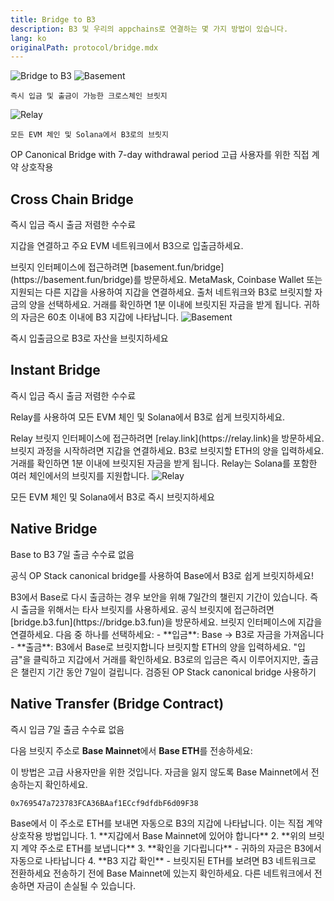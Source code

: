 ```yaml
---
title: Bridge to B3
description: B3 및 우리의 appchains로 연결하는 몇 가지 방법이 있습니다.
lang: ko
originalPath: protocol/bridge.mdx
---
```


<img src="/images/b3-banner.png" alt="Bridge to B3" className="w-full rounded-xl" />

<CardGroup cols={2}>
  <Card title="Basement Bridge"  href="https://basement.fun/bridge">
    <img src="/images/bsmnt-logo.svg" alt="Basement" className="p-8 bg-black rounded-2xl my-3" />

    즉시 입금 및 출금이 가능한 크로스체인 브릿지
  </Card>
  
  <Card title="Relay Bridge" href="https://relay.link/bridge/base?fromChainId=8453&fromCurrency=0xb3b32f9f8827d4634fe7d973fa1034ec9fddb3b3&toCurrency=0xb3b32f9f8827d4634fe7d973fa1034ec9fddb3b3">
    <img src="/images/relay-logo.avif" alt="Relay" className="p-8 bg-black rounded-2xl my-3" />

    모든 EVM 체인 및 Solana에서 B3로의 브릿지
  </Card>
  
  <Card title="Native Bridge" icon="bridge" href="#native-bridge">
    OP Canonical Bridge with 7-day withdrawal period
  </Card>
  
  <Card title="Bridge Contract" icon="code" href="#bridge-contract">
    고급 사용자를 위한 직접 계약 상호작용
  </Card>
</CardGroup>

## Cross Chain Bridge

<div style={{ marginBottom: '16px' }}>
  <span style={{ backgroundColor: '#3b82f6', color: 'white', padding: '4px 8px', borderRadius: '4px', fontSize: '12px', marginRight: '8px' }}>즉시 입금</span>
  <span style={{ backgroundColor: '#8b5cf6', color: 'white', padding: '4px 8px', borderRadius: '4px', fontSize: '12px', marginRight: '8px' }}>즉시 출금</span>
  <span style={{ backgroundColor: '#10b981', color: 'white', padding: '4px 8px', borderRadius: '4px', fontSize: '12px' }}>저렴한 수수료</span>
</div>

지갑을 연결하고 주요 EVM 네트워크에서 B3으로 입출금하세요.

<Steps>
<Step title="Basement Bridge로 이동">
  브릿지 인터페이스에 접근하려면 [basement.fun/bridge](https://basement.fun/bridge)를 방문하세요.
</Step>

<Step title="지갑 연결">
  MetaMask, Coinbase Wallet 또는 지원되는 다른 지갑을 사용하여 지갑을 연결하세요.
</Step>

<Step title="네트워크 및 자금 선택">
  출처 네트워크와 B3로 브릿지할 자금의 양을 선택하세요.
</Step>

<Step title="거래 확인">
  거래를 확인하면 1분 이내에 브릿지된 자금을 받게 됩니다.
  
  <Check>
  귀하의 자금은 60초 이내에 B3 지갑에 나타납니다.
  </Check>
</Step>
</Steps>

<Card title="Basement Bridge 사용하기" href="https://basement.fun" cta="브릿지 사용" horizontal>
  <img src="/images/bsmnt-logo.svg" alt="Basement" className="w-32" />

  즉시 입출금으로 B3로 자산을 브릿지하세요
</Card>

## Instant Bridge

<div style={{ marginBottom: '16px' }}>
  <span style={{ backgroundColor: '#3b82f6', color: 'white', padding: '4px 8px', borderRadius: '4px', fontSize: '12px', marginRight: '8px' }}>즉시 입금</span>
  <span style={{ backgroundColor: '#8b5cf6', color: 'white', padding: '4px 8px', borderRadius: '4px', fontSize: '12px', marginRight: '8px' }}>즉시 출금</span>
  <span style={{ backgroundColor: '#10b981', color: 'white', padding: '4px 8px', borderRadius: '4px', fontSize: '12px' }}>저렴한 수수료</span>
</div>

Relay를 사용하여 모든 EVM 체인 및 Solana에서 B3로 쉽게 브릿지하세요.

<Steps>
<Step title="Relay Bridge로 이동">
  Relay 브릿지 인터페이스에 접근하려면 [relay.link](https://relay.link)을 방문하세요.
</Step>

<Step title="지갑 연결">
  브릿지 과정을 시작하려면 지갑을 연결하세요.
</Step>

<Step title="브릿지 금액 입력">
  B3로 브릿지할 ETH의 양을 입력하세요.
</Step>

<Step title="거래 확인">
  거래를 확인하면 1분 이내에 브릿지된 자금을 받게 됩니다.
  
  <Check>
  Relay는 Solana를 포함한 여러 체인에서의 브릿지를 지원합니다.
  </Check>
</Step>
</Steps>

<Card title="Relay Bridge 사용하기" href="https://relay.link" cta="브릿지 사용" horizontal>
  <img src="/images/relay-logo.avif" alt="Relay" className="w-32" />

  모든 EVM 체인 및 Solana에서 B3로 즉시 브릿지하세요
</Card>

## Native Bridge

<div style={{ marginBottom: '16px' }}>
  <span style={{ backgroundColor: '#3b82f6', color: 'white', padding: '4px 8px', borderRadius: '4px', fontSize: '12px', marginRight: '8px' }}>Base to B3</span>
  <span style={{ backgroundColor: '#f59e0b', color: 'white', padding: '4px 8px', borderRadius: '4px', fontSize: '12px', marginRight: '8px' }}>7일 출금</span>
  <span style={{ backgroundColor: '#10b981', color: 'white', padding: '4px 8px', borderRadius: '4px', fontSize: '12px' }}>수수료 없음</span>
</div>

공식 OP Stack canonical bridge를 사용하여 Base에서 B3로 쉽게 브릿지하세요!

<Warning>
B3에서 Base로 다시 출금하는 경우 보안을 위해 7일간의 챌린지 기간이 있습니다. 즉시 출금을 위해서는 타사 브릿지를 사용하세요.
</Warning>

<Steps>
<Step title="브릿지 방문">
  공식 브릿지에 접근하려면 [bridge.b3.fun](https://bridge.b3.fun)을 방문하세요.
</Step>

<Step title="지갑 연결">
  브릿지 인터페이스에 지갑을 연결하세요.
</Step>

<Step title="방향 선택">
  다음 중 하나를 선택하세요:
  - **입금**: Base → B3로 자금을 가져옵니다
  - **출금**: B3에서 Base로 브릿지합니다
</Step>

<Step title="금액 입력">
  브릿지할 ETH의 양을 입력하세요.
</Step>

<Step title="거래 완료">
  "입금"을 클릭하고 지갑에서 거래를 확인하세요.
  
  <Tip>
  B3로의 입금은 즉시 이루어지지만, 출금은 챌린지 기간 동안 7일이 걸립니다.
  </Tip>
</Step>
</Steps>

<Card title="공식 브릿지 사용하기" icon="bridge" href="https://bridge.b3.fun" cta="브릿지" horizontal>
  검증된 OP Stack canonical bridge 사용하기
</Card>

## Native Transfer (Bridge Contract)

<div style={{ marginBottom: '16px' }}>
  <span style={{ backgroundColor: '#3b82f6', color: 'white', padding: '4px 8px', borderRadius: '4px', fontSize: '12px', marginRight: '8px' }}>즉시 입금</span>
  <span style={{ backgroundColor: '#f59e0b', color: 'white', padding: '4px 8px', borderRadius: '4px', fontSize: '12px', marginRight: '8px' }}>7일 출금</span>
  <span style={{ backgroundColor: '#10b981', color: 'white', padding: '4px 8px', borderRadius: '4px', fontSize: '12px' }}>수수료 없음</span>
</div>

다음 브릿지 주소로 **Base Mainnet**에서 **Base ETH**를 전송하세요:

<Warning>
이 방법은 고급 사용자만을 위한 것입니다. 자금을 잃지 않도록 Base Mainnet에서 전송하는지 확인하세요.
</Warning>

```text Bridge Address
0x769547a723783FCA36BAaf1ECcf9dfdbF6d09F38
```

<Note>
Base에서 이 주소로 ETH를 보내면 자동으로 B3의 지갑에 나타납니다. 이는 직접 계약 상호작용 방법입니다.
</Note>

<Accordion title="브릿지 계약 사용 방법">
1. **지갑에서 Base Mainnet에 있어야 합니다**
2. **위의 브릿지 계약 주소로 ETH를 보냅니다**
3. **확인을 기다립니다** - 귀하의 자금은 B3에서 자동으로 나타납니다
4. **B3 지갑 확인** - 브릿지된 ETH를 보려면 B3 네트워크로 전환하세요

<Warning>
전송하기 전에 Base Mainnet에 있는지 확인하세요. 다른 네트워크에서 전송하면 자금이 손실될 수 있습니다.
</Warning>
</Accordion>
